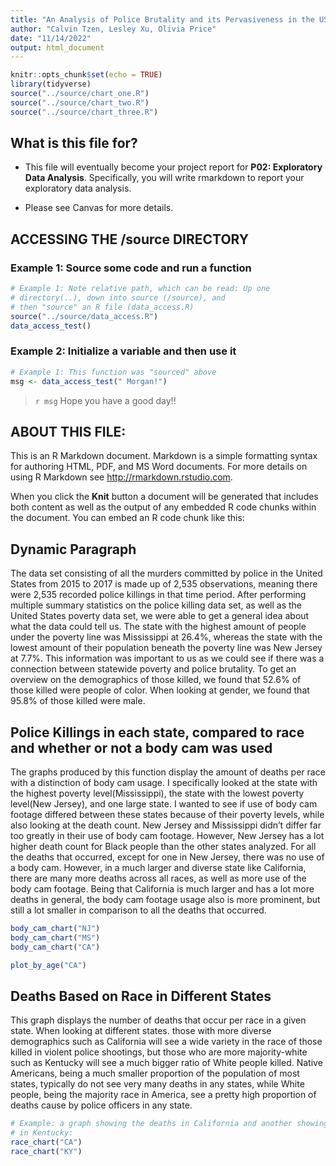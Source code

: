 ```yaml
---
title: "An Analysis of Police Brutality and its Pervasiveness in the US"
author: "Calvin Tzen, Lesley Xu, Olivia Price"
date: "11/14/2022"
output: html_document
---
```


```r
knitr::opts_chunk$set(echo = TRUE)
library(tidyverse)
source("../source/chart_one.R")
source("../source/chart_two.R")
source("../source/chart_three.R")
```

## What is this file for?

* This file will eventually become your project report for **P02: Exploratory Data Analysis**. Specifically, you will write rmarkdown to report your exploratory data analysis.

* Please see Canvas for more details.

## ACCESSING THE /source DIRECTORY
### Example 1: Source some code and run a function
```r
# Example 1: Note relative path, which can be read: Up one
# directory(..), down into source (/source), and 
# then "source" an R file (data_access.R)
source("../source/data_access.R")
data_access_test()
```

### Example 2: Initialize a variable and then use it
```r
# Example 1: This function was "sourced" above
msg <- data_access_test(" Morgan!")
```

> `r msg` Hope you have a good day!! 

## ABOUT THIS FILE: 

This is an R Markdown document. Markdown is a simple formatting syntax for authoring HTML, PDF, and MS Word documents. For more details on using R Markdown see <http://rmarkdown.rstudio.com>.

When you click the **Knit** button a document will be generated that includes both content as well as the output of any embedded R code chunks within the document. You can embed an R code chunk like this:

## Dynamic Paragraph

The data set consisting of all the murders committed by police in the United States from 2015 to 2017 is made up of 2,535 observations, meaning there were 2,535 recorded police killings in that time period. After performing multiple summary statistics on the police killing data set, as well as the United States poverty data set, we were able to get a general idea about what the data could tell us. The state with the highest amount of people under the poverty line was Mississippi at 26.4%, whereas the state with the lowest amount of their population beneath the poverty line was New Jersey at 7.7%. This information was important to us as we could see if there was a connection between statewide poverty and police brutality. To get an overview on the demographics of those killed, we found that 52.6% of those killed were people of color. When looking at gender, we found that 95.8% of those killed were male.

## Police Killings in each state, compared to race and whether or not a body cam was used

The graphs produced by this function display the amount of deaths per race with a distinction of body cam usage. I specifically looked at the state with the highest poverty level(Mississippi), the state with the lowest poverty level(New Jersey), and one large state. I wanted to see if use of body cam footage differed between these states because of their poverty levels, while also looking at the death count. New Jersey and Mississippi didn't differ far too greatly in their use of body cam footage. However, New Jersey has a lot higher death count for Black people than the other states analyzed. For all the deaths that occurred, except for one in New Jersey, there was no use of a body cam. However, in a much larger and diverse state like California, there are many more deaths across all races, as well as more use of the body cam footage. Being that California is much larger and has a lot more deaths in general, the body cam footage usage also is more prominent, but still a lot smaller in comparison to all the deaths that occurred.

```r
body_cam_chart("NJ")
body_cam_chart("MS")
body_cam_chart("CA")

```


```r
plot_by_age("CA")
```

## Deaths Based on Race in Different States

This graph displays the number of deaths that occur per race in a given state. When looking at different states. those with more diverse demographics such as California will see a wide variety in the race of those killed in violent police shootings, but those who are more majority-white such as Kentucky will see a much bigger ratio of White people killed. Native Americans, being a much smaller proportion of the population of most states, typically do not see very many deaths in any states, while White people, being the majority race in America, see a pretty high proportion of deaths cause by police officers in any state.

```r
# Example: a graph showing the deaths in California and another showing the deaths 
# in Kentucky:
race_chart("CA")
race_chart("KY")
```

